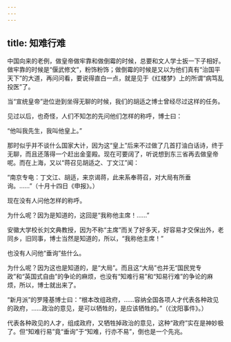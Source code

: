 ```yaml
---
---
---
```

title: 知难行难
---



中国向来的老例，做皇帝做牢靠和做倒霉的时候，总要和文人学士扳一下子相好。做牢靠的时候是“偃武修文”，粉饰粉饰；做倒霉的时候是又以为他们真有“治国平天下”的大道，再问问看，要说得直白一点，就是见于《红楼梦》上的所谓“病笃乱投医”了。

当“宣统皇帝”逊位逊到坐得无聊的时候，我们的胡适之博士曾经尽过这样的任务。

见过以后，也奇怪，人们不知怎的先问他们怎样的称呼，博士曰：

“他叫我先生，我叫他皇上。”

那时似乎并不谈什么国家大计，因为这“皇上”后来不过做了几首打油白话诗，终于无聊，而且还落得一个赶出金銮殿。现在可要阔了，听说想到东三省再去做皇帝呢。而在上海，又以“蒋召见胡适之、丁文江”闻：

“南京专电：丁文江、胡适，来京谒蒋，此来系奉蒋召，对大局有所垂询。……”（十月十四日《申报》。）

现在没有人问他怎样的称呼。

为什么呢？因为是知道的，这回是“我称他主席！……”

安徽大学校长刘文典教授，因为不称“主席”而关了好多天，好容易才交保出外，老同乡，旧同事，博士当然是知道的，所以，“我称他主席！”

也没有人问他“垂询”些什么。

为什么呢？因为这也是知道的，是“大局”。而且这“大局”也并无“国民党专政”和“英国式自由”的争论的麻烦，也没有“知难行易”和“知易行难”的争论的麻烦，所以，博士就出来了。

“新月派”的罗隆基博士曰：“根本改组政府，……容纳全国各项人才代表各种政见的政府，……政治的意见，是可以牺牲的，是应该牺牲的。”（《沈阳事件》。）

代表各种政见的人才，组成政府，又牺牲掉政治的意见，这种“政府”实在是神妙极了。但“知难行易”竟“垂询”于“知难，行亦不易”，倒也是一个先兆。